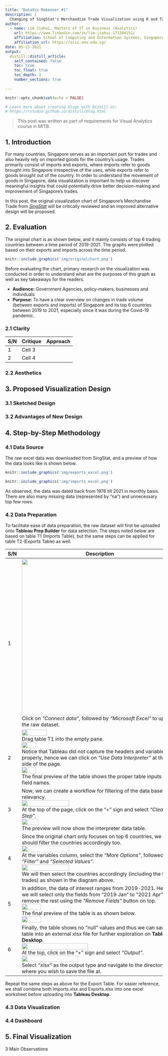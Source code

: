 ```yaml
---
title: "DataViz Makeover #1"
description: |
  Changing of SingStat's Merchandize Trade Visualization using R and Tableau.
author:
  - name: Lim Jiahui, Masters of IT in Business (Analytics) 
    url: https://www.linkedin.com/in/lim-jiahui-171104151/
    affiliation: School of Computing and Information Systems, Singapore Management University
    affiliation_url: https://scis.smu.edu.sg/
date: 05-21-2021
output:
  distill::distill_article:
    self_contained: false
    toc: true
    toc_float: true
    toc_depth: 3
    number_sections: true
    
---
```



```r
knitr::opts_chunk$set(echo = FALSE)

# Learn more about creating blogs with Distill at:
# https://rstudio.github.io/distill/blog.html

```

>This post was written as part of requirements for Visual Analytics course in MITB.

## 1. Introduction
For many countries, Singapore serves as an important port for trades and also heavily rely on imported goods for the country's usage. Trades primarily consist of imports and exports, where imports refer to goods brought into Singapore irrespective of the uses, while exports refer to goods brought out of the country. In order to understand the movement of goods in Singapore, data visualization is important to help us discover meaningful insights that could potentially drive better decision-making and improvement of Singapore's trades.

In this post, the original visualization chart of Singapore's Merchandise Trade from [_SingStat_](https://www.singstat.gov.sg/find-data/search-by-theme/trade-and-investment/merchandise-trade/latest-data) will be critically reviewed and an improved alternative design will be proposed.

## 2. Evaluation

The original chart is as shown below, and it mainly consists of top 6 trading countries between a time period of 2019-2021. The graphs were plotted based on their exports and imports across the time period.

```r
knitr::include_graphics('img/originalchart.png')
```

Before evaluating the chart, primary research on the visualization was conducted in order to understand what are the purposes of this graph as well as key takeaways for the readers.

* **Audience:** Government Agencies, policy-makers, businesses and individuals
* **Purpose:** To have a clear overview on changes in trade volume (between exports and imports) of Singapore and its top 6 countries between 2019 to 2021, especially since it was during the Covid-19 pandemic.


### 2.1 Clarity

S/N | Critique | Approach
----| ---------|----------
1   | Cell 3   |
2   | Cell 4   |



### 2.2 Aesthetics




## 3. Proposed Visualization Design

### 3.1 Sketched Design




### 3.2 Advantages of New Design




## 4. Step-by-Step Methodology

### 4.1 Data Source

The raw excel data was downloaded from SingStat, and a preview of how the data looks like is shown below. 

```r
knitr::include_graphics('img/exports_excel.png')
```

```r
knitr::include_graphics('img/imports_excel.png')
```

As observed, the data was dated back from 1976 till 2021 in monthly basis. There are also many missing data (represented by "na") and unnecessary top few rows.

### 4.2 Data Preparation

To facilitate ease of data preparation, the raw dataset will first be uploaded onto **Tableau Prep Builder** for data selection. The steps noted below are based on table T1 (Imports Table), but the same steps can be applied for table T2 (Exports Table) as well.

S/N | Description 
----| ---------
1 | ![](img/tabprep_connectDataMerged.png){width=500px} <br/>Click on _"Connect data"_, followed by _"Microsoft Excel"_ to upload the raw dataset.
2 | ![](img/tabprep_addData.png){#id .class height=40%} <br/>Drag table T1 into the empty pane.<br/>![](img/tabprep_preview1.png){#id .class height=30%} <br/>Notice that Tableau did not capture the headers and variables properly, hence we can click on _"Use Data Interpreter"_ at the left side of the page. <br/>![](img/tabprep_preview2.png){#id .class height=30%} <br/>The final preview of the table shows the proper table inputs and field names.
3 | Now, we can create a workflow for filtering of the data based on relevancy.<br/>![](img/tabprep_cleanstep1.png){#id .class height=55%} <br/>At the top of the page, click on the "+" sign and select _"Clean Step"_.<br/> ![](img/tabprep_cleanstep2.png){#id .class height=32.5%} <br/>The preview will now show the interpreter data table.
4 | Since the original chart only focuses on top 6 countries, we should filter the countries accordingly too.<br/> ![](img/tabprep_cleanstep3.png){#id .class height=55%} <br/>At the variables column, select the _"More Options"_, followed by _"Filter"_ and _"Selected Values"_. <br/> ![](img/tabprep_cleanstep4.png){#id .class height=55%} <br/>We will then select the countries accordingly (including the total trades) as shown in the diagram above.
5 | In addition, the data of interest ranges from 2019-2021. Hence, we will select only the fields from "2019 Jan" to "2021 Apr" and remove the rest using the _"Remove Fields"_ button on top. <br/> ![](img/tabprep_cleanstep5.png){#id .class height=35%} <br/>The final preview of the table is as shown below. <br/>![](img/tabprep_cleanstep6.png){#id .class height=35%} <br/>
6 | Finally, the table shows no "null" values and thus we can save this table into an external xlsx file for further exploration on **Tableau Desktop**. <br/>![](img/tabprep_output.png){#id .class height=65%} <br/>At the top, click on the "+" sign and select _"Output"_. <br/> ![](img/tabprep_output2.png){#id .class height=60%} <br/> Select _"xlsx"_ as the output type and navigate to the directory where you wish to save the file at.


Repeat the same steps as above for the Export Table. For easier reference, we shall combine both Imports.xlsx and Exports.xlsx into one excel worksheet before uploading into **Tableau Desktop**.


### 4.3 Data Visualization



### 4.4 Dashboard



## 5. Final Visualization

3 Main Observations













